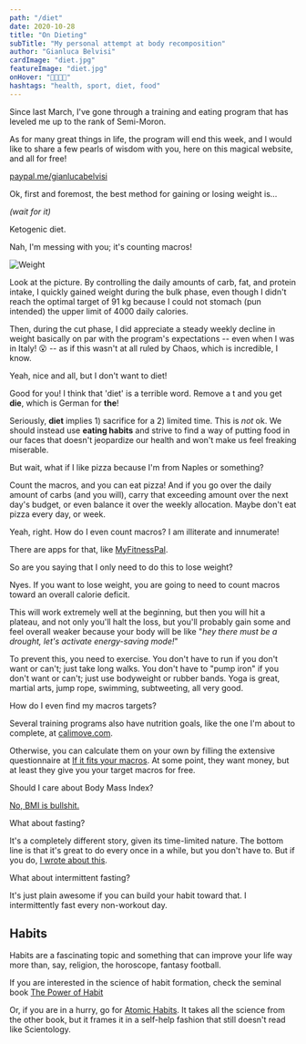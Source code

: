 ```yaml
---
path: "/diet"
date: 2020-10-28
title: "On Dieting"
subTitle: "My personal attempt at body recomposition"
author: "Gianluca Belvisi"
cardImage: "diet.jpg"
featureImage: "diet.jpg"
onHover: "🍕🌮🥙🍝"
hashtags: "health, sport, diet, food"
---
```

Since last March, I've gone through a training and eating program that has leveled me up to the rank of Semi-Moron.

As for many great things in life, the program will end this week, and I would like to share a few pearls of wisdom with you, here on this magical website, and all for free!

[paypal.me/gianlucabelvisi](paypal.me/gianlucabelvisi)

Ok, first and foremost, the best method for gaining or losing weight is...

*(wait for it)*

Ketogenic diet.

Nah, I'm messing with you; it's counting macros!

![Weight](weight.png)

Look at the picture. By controlling the daily amounts of carb, fat, and protein intake, I quickly gained weight during the bulk phase, even though I didn't reach the optimal target of 91 kg because I could not stomach (pun intended) the upper limit of 4000 daily calories.

Then, during the cut phase, I did appreciate a steady weekly decline in weight basically on par with the program's expectations -- even when I was in Italy! 😮 -- as if this wasn't at all ruled by Chaos, which is incredible, I know.

<Question>Yeah, nice and all, but I don't want to diet!</Question>

Good for you! I think that 'diet' is a terrible word. Remove a t and you get **die**, which is German for **the**!

Seriously, **diet** implies 1) sacrifice for a 2) limited time. This is *not* ok. We should instead use **eating habits** and strive to find a way of putting food in our faces that doesn't jeopardize our health and won't make us feel freaking miserable.

<Question>But wait, what if I like pizza because I'm from Naples or something?</Question>

Count the macros, and you can eat pizza! And if you go over the daily amount of carbs (and you will), carry that exceeding amount over the next day's budget, or even balance it over the weekly allocation. Maybe don't eat pizza every day, or week.

<Question>Yeah, right. How do I even count macros? I am illiterate and innumerate!</Question>

There are apps for that, like [MyFitnessPal](https://www.myfitnesspal.com/).

<Question>So are you saying that I only need to do this to lose weight?</Question>

Nyes. If you want to lose weight, you are going to need to count macros toward an overall calorie deficit.

This will work extremely well at the beginning, but then you will hit a plateau, and not only you'll halt the loss, but you'll probably gain some and feel overall weaker because your body will be like "*hey there must be a drought, let's activate energy-saving mode!*"

To prevent this, you need to exercise. You don't have to run if you don't want or can't; just take long walks. You don't have to "pump iron" if you don't want or can't; just use bodyweight or rubber bands. Yoga is great, martial arts, jump rope, swimming, subtweeting, all very good.

<Question>How do I even find my macros targets?</Question>

Several training programs also have nutrition goals, like the one I'm about to complete, at [calimove.com](www.calimove.com).

Otherwise, you can calculate them on your own by filling the extensive questionnaire at [If it fits your macros](www.iifym.com). At some point, they want money, but at least they give you your target macros for free.

<Question>Should I care about Body Mass Index?</Question>

[No, BMI is bullshit.](https://www.medicalnewstoday.com/articles/265215)

<Question>What about fasting?</Question>

It's a completely different story, given its time-limited nature. The bottom line is that it's great to do every once in a while, but you don't have to. But if you do, [I wrote about this](/fasting).

<Question>What about intermittent fasting?</Question>

It's just plain awesome if you can build your habit toward that. I intermittently fast every non-workout day.


## Habits

Habits are a fascinating topic and something that can improve your life way more than, say, religion, the horoscope, fantasy football.

If you are interested in the science of habit formation, check the seminal book [The Power of Habit](ttps://www.bookdepository.com/Power-Habit.../9781847946249)

Or, if you are in a hurry, go for [Atomic Habits](https://www.bookdepository.com/Atomic.../9781847941831). It takes all the science from the other book, but it frames it in a self-help fashion that still doesn't read like Scientology.


